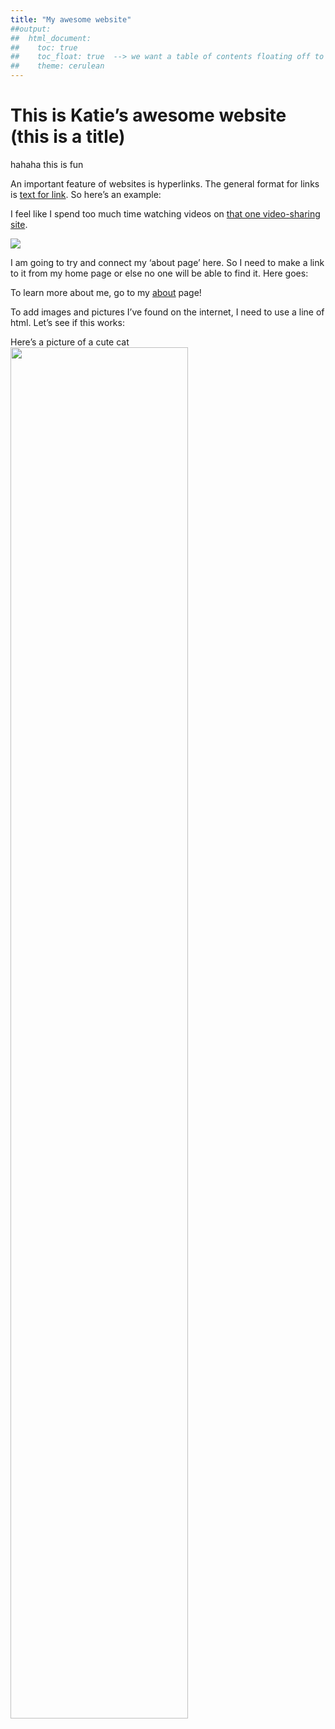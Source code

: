 ```yaml
---
title: "My awesome website"
##output: 
##  html_document:
##    toc: true
##    toc_float: true  --> we want a table of contents floating off to the side
##    theme: cerulean
---
```


# This is Katie's awesome website (this is a title)
hahaha this is fun 

An important feature of websites is hyperlinks. The general format for links is [text for link](address.of.link). So here's an example: 

I feel like I spend too much time watching videos on [that one video-sharing site](youtube.com). 

![](https://media.giphy.com/media/drXGoW1iudhKw/giphy.gif)

I am going to try and connect my 'about page' here. So I need to make a link to it from my home page or else no one will be able to find it. Here goes: 

To learn more about me, go to my [about](about.html) page! 

To add images and pictures I've found on the internet, I need to use a line of html. Let's see if this works: 

Here's a picture of a cute cat <img src="images/image.jpg" style="width:75%">





